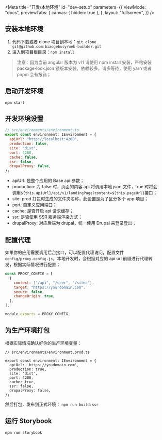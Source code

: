 
<Meta
  title="开发/本地环境"
  id="dev-setup"
  parameters={{
    viewMode: "docs",
    previewTabs: {
      canvas: { hidden: true },
    },
    layout: "fullscreen",
  }}
/>

## 安装本地环境

1. 代码下载或者 clone 项目到本地：`git clone git@github.com:biaogebusy/web-builder.git`
2. 进入到项目根目录：`npm install`

> 注意：因为当前 angular 版本为 v11 请使用 npm install 安装，严格安装 package-lock.json 锁版本安装，依赖较多，请多等待，使用 yarn 或者 pnpm 会有报错；

## 启动开发环境

`npm start`

## 开发环境设置

```javascript
// src/environments/environment.ts
export const environment: IEnvironment = {
  apiUrl: "http://localhost:4200",
  production: false,
  site: "dist",
  port: 4200,
  cache: false,
  ssr: false,
  drupalProxy: false,
};
```

- apiUrl: 是整个应用的 Base api 参数；
- production: 为 false 时，页面的内容 api 将调用本地 json 文件，true 时将会调用`${this.apiUrl}/api/v1/landingPage?content=${this.pageUrl}`接口；
- site: prod 打包时生成的文件夹名称，此设置是为了区分多个 app 项目；
- port: 自定义应用端口；
- cache: 是否开启 api 请求缓存；
- ssr: 是否使用 SSR 服务端渲染方式；
- drupalProxy: 对应后端为 drupal，统一使用 Drupal 来登录登出；

## 配置代理

如果你的应用需要调用后台接口，可以配置代理访问，配置文件`config/proxy.config.js`，本地开发时，会根据对应的 api url 前缀进行代理转发，根据实际情况进行配置；

```javascript
const PROXY_CONFIG = [
  {
    context: ["/api", "/user", "/sites"],
    target: "https://yourdomain.com",
    secure: false,
    changeOrigin: true,
  },
];

module.exports = PROXY_CONFIG;
```

## 为生产环境打包

根据实际情况确认好你的生产环境变量：

```
// src/environments/environment.prod.ts

export const environment: IEnvironment = {
  apiUrl: 'https://youdomain.com',
  production: true,
  site: 'dist',
  port: 4200,
  cache: true,
  ssr: false,
  drupalProxy: false,
};

```

然后打包，发布到正式环境：
`npm run build:ssr`

## 运行 Storybook

`npm run storybook`
